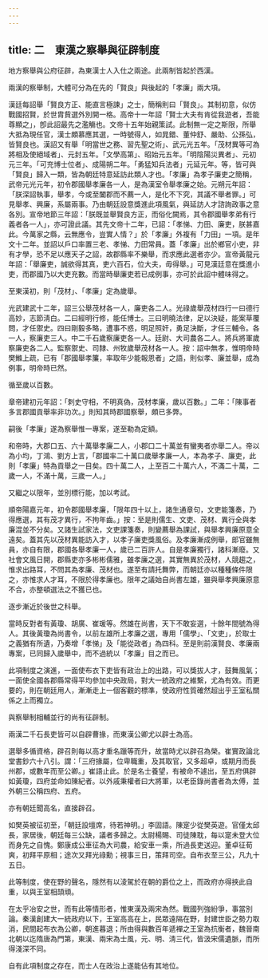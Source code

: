 ```yaml
---
---
---
```

title: 二　東漢之察舉與征辟制度
---




地方察舉與公府征辟，為東漢士人入仕之兩途。此兩制皆起於西漢。

兩漢的察舉制，大體可分為在先的「賢良」與後起的「孝廉」兩大項。

漢廷每詔舉「賢良方正、能直言極諫」之士，簡稱則曰「賢良」。其制初意，似仿戰國招賢，於世胄貲選外別開一格。高帝十一年詔「賢士大夫有肯從我遊者，吾能尊顯之」，卽此詔最先之濫觴也。文帝十五年始親策試。此制無一定之斯限，所舉大抵為現任官，漢士頗慕應其選，一時號得人，如晁錯、董仲舒、嚴助、公孫弘，皆賢良也。漢詔又有舉「明當世之務、習先聖之術」、武元光五年。「茂材異等可為將相及使絕域者」、元封五年。「文學高第」、昭始元五年。「明陰陽災異者」、元初元三年。「可充博士位者」、成陽朔二年。「勇猛知兵法者」元延元年。等，皆可與「賢良」歸入一類，皆為朝廷特意延訪此類人才也。「孝廉」為孝子廉吏之簡稱，武帝元光元年，初令郡國舉孝廉各一人，是為漢室令舉孝廉之始。元朔元年詔：「朕深詔執事，舉孝，今或至闔郡而不薦一人，是化不下究，其議不舉者罪。」可見舉孝、興廉，系屬兩事。乃由朝廷設意獎進此項風氣，與延訪人才諮詢政事之意各別。宣帝地節三年詔：「朕既並舉賢良方正，而俗化闕焉，其令郡國舉孝弟有行義者各一人」，亦可證此議。其先文帝十二年，已詔：「孝悌、力田、廉吏，朕甚嘉此。今萬家之縣，云無應令，豈實人情？」於「孝廉」外複有「力田」一項。是年文十二年。並詔以戶口率置三老、孝悌、力田常員。蓋「孝廉」出於鄉官小吏，非有才學，恐不足以應天子之詔，故郡縣率不樂舉，而求應此選者亦少。宣帝黃龍元年詔：「舉廉吏，誠欲得其真，吏六百石，位大夫，毋得舉。」可見漢廷意在獎進小吏，而郡國乃以大吏充數。而當時舉廉吏若已成例事，亦可於此詔中體味得之。

至東漢初，則「茂材」、「孝廉」定為歲舉。

光武建武十二年，詔三公舉茂材各一人，廉吏各二人。光祿歲舉茂材四行一曰德行高妙，志節淸白。二曰經明行修，能任博士。三曰明曉法律，足以決疑，能案草覆問，才任禦史。四曰剛毅多略，遭事不惑，明足照奸，勇足決斷，才任三輔令。各一人，察廉吏三人。中二千石歲察廉吏各一人。廷尉、大司農各二人。將兵將軍歲察廉吏各二人。監察禦史、司隸、州牧歲舉茂材各一人。按：詔中無孝，惟明帝時樊鰷上疏，已有「郡國舉孝簾，率取年少能報恩者」之語，則似孝、廉並舉，成為例事，明帝時已然。

循至歲以百數。

章帝建初元年詔：「刺史守相，不明真偽，茂材孝廉，歲以百數。」二年：「陳事者多言郡國貢舉率非功次。」則知其時郡國察舉，頗已多弊。

嗣後「孝廉」遂為察舉惟一專案，遂至勒為定額。

和帝時，大郡口五、六十萬舉孝廉二人，小郡口二十萬並有蠻夷者亦舉二人。帝以為小均，丁鴻、劉方上言，「郡國率二十萬口歲舉孝廉一人，本為孝子、廉吏，此則「孝廉」特為貢舉之一目矣。四十萬二人，上至百二十萬六人，不滿二十萬，二歲一人，不滿十萬，三歲一人。」

又繼之以限年，並別標行能，加以考試。

順帝陽嘉元年，初令郡國舉孝廉，「限年四十以上，諸生通章句，文吏能箋奏，乃得應選，其有茂才異行，不拘年齒。」按：至是則儒生、文吏、茂材、異行全與孝廉混並不分矣。又諸生試家法，文吏課箋奏，則變薦舉為課試，與舉孝興廉原意全遠矣。蓋其先以茂材異能訪入才，以孝子廉吏獎風俗。及孝廉漸成例舉，郎官雖無員，亦自有限，郡國各舉孝廉一人，歲已二百許人。自是孝廉獨行，諸科漸廢。又社會文風日開，郡縣吏亦多彬彬儒雅，雖孝廉之選，其實無異於茂材，人競趨之，惟求出路耳，不問其為孝廉、茂材也。遂至有請托舞弊，而朝廷亦以種種條件限之，亦惟求人才耳，不限於得孝廉也。限年之議始自尚書左雄，雖與舉孝興廉原意不合，亦整頓選法之不獲已也。

逐步漸近於後世之科舉。

當時反對者有黃瓊、胡廣、崔瑗等。然雄在尚書，天下不敢妄選，十餘年間號為得人。其後黃瓊為尚書令，以前左雄所上孝廉之選，專用「儒學」、「文吏」，於取士之義猶有所遺，乃奏增「孝悌」及「能從政者」為四科。至是則前漢賢良、孝廉兩專案，已同歸入歲舉中，而不過統以「孝廉」目之而已。

此項制度之演進，一面使布衣下吏皆有政治上的出路，可以獎拔人才，鼓舞風氣；一面使全國各郡縣常得平均參加中央政局，對大一統政府之維繫，尤為有效。而更要的，則在朝廷用人，漸漸走上一個客觀的標準，使政府性質確然超出乎王室私關係之上而獨立。

與察舉制相輔並行的尚有征辟制。

兩漢二千石長吏皆可以自辟曹掾，而東漢公卿尤以辟士為高。

選舉多循資格，辟召則每以高才重名躐等而升，故當時尤以辟召為榮。崔實政論北堂書鈔六十八引。謂：「三府掾屬，位卑職重，及其取官，又多超卓，或期月而長州郡，或數年而至公卿。」崔語止此。於是名士養望，有被命不遽出，至五府俱辟如黃瓊，四府並命如陳紀者。以外戚秉權者曰大將軍，以老臣錄尚書者為太傅，並外朝三公稱四府、五府。

亦有朝廷聞高名，直接辟召。

如樊英被征初至，「朝廷設壇席，待若神明。」李固語。陳寔少從樊英遊。官僅太邱長，家居後，朝廷每三公缺，議者多歸之。太尉楊賜、司徒陳耽，每以寔未登大位而身先之自愧。鄭康成公車征為大司農，給安車一乘，所過長吏送迎。董卓征荀爽，初拜平原相；途次又拜光祿勳；視事三日，策拜司空。自布衣至三公，凡九十五日。

此等制度，使在野的聲名，隱然有以淩駕於在朝的爵位之上，而政府亦得挾此自重，以與王室相頡頑。

在太乎冶安之世，而有此等情形者，惟東漢及兩宋為然。戰國列強紛爭，事當別論。秦漢創建大一統政府以下，王室高高在上，民眾遠隔在野，封建世臣之勢力取消，民間起布衣為公卿，朝進暮退；所由得與數百年遞襌之王室為抗衡者，魏晉南北朝以迄隋唐為門第，東漢、兩宋為士風，元、明、淸三代，皆汲宋儒遺脈，而所得淺深不同。

自有此項制度之存在，而士人在政治上遂能佔有其地位。